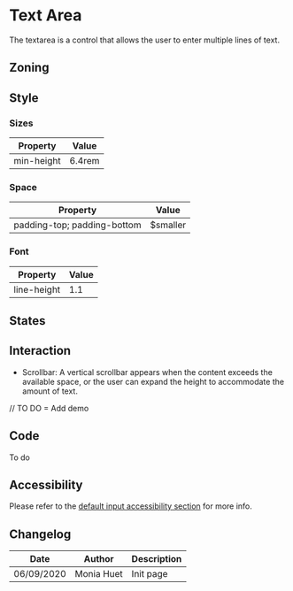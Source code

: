
<Meta title="Components/Form/Fields/Textarea" />

# Text Area

The textarea is a control that allows the user to enter multiple lines of text.

## Zoning

<FigmaImage
	src="https://www.figma.com/file/qc8oUSyVJM67gSsbTShftt/%F0%9F%93%90-Zoning?node-id=51%3A171"
	alt="zoning image for text area"
/>

## Style

### Sizes

| Property                       | Value             | 
| ------------------------------ | ----------------- | 
| min-height    		    	 | 6.4rem             |

### Space

| Property                       | Value             | 
| ------------------------------ | ----------------- | 
| padding-top; padding-bottom	 | $smaller          | 

### Font

| Property                       | Value             | 
| ------------------------------ | ----------------- |
| line-height					 | 1.1				 |

## States

<Canvas>
    <Story name="default">
        <Form.Textarea label="Textarea" />
    </Story>
    <Story name="disabled">
        <Form.Textarea label="Disabled Textarea" disabled />
    </Story>
    <Story name="read-only">
        <Form.Textarea label="Read-Only Textarea" readOnly />
    </Story>
</Canvas>

## Interaction

* Scrollbar:
A vertical scrollbar appears when the content exceeds the available space, or the user can expand the height to accommodate the amount of text.

// TO DO = Add demo

## Code

To do

## Accessibility

Please refer to the <a href="">default input accessibility section</a> for more info.

## Changelog

| Date       | Author      | Description |
| ---------- | ----------- | ----------- |
| 06/09/2020 | Monia Huet  | Init page   |

